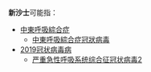 '''新沙士'''可能指：

* [[中東呼吸綜合症|中東呼吸綜合症]]
** [[中東呼吸綜合症冠狀病毒|中東呼吸綜合症冠狀病毒]]
* [[2019冠状病毒病|2019冠状病毒病]]
** [[严重急性呼吸系统综合征冠状病毒2|严重急性呼吸系统综合征冠状病毒2]]


{{Disambiguation|Cat=三字消歧义}}